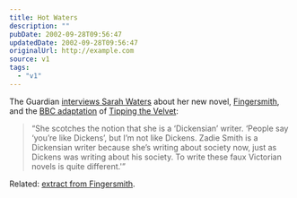 ```yaml
---
title: Hot Waters
description: ""
pubDate: 2002-09-28T09:56:47
updatedDate: 2002-09-28T09:56:47
originalUrl: http://example.com
source: v1
tags:
  - "v1"
---
```


The Guardian [interviews Sarah Waters][1] about her new novel, [Fingersmith][2], and the [BBC adaptation][3] of [Tipping the Velvet][4]:

> &#8220;She scotches the notion that she is a &#8216;Dickensian&#8217; writer. &#8216;People say &#8216;you&#8217;re like Dickens&#8217;, but I&#8217;m not like Dickens. Zadie Smith is a Dickensian writer because she&#8217;s writing about society now, just as Dickens was writing about his society. To write these faux Victorian novels is quite different.'&#8221;

Related: [extract from Fingersmith][5].

[1]: http://www.guardian.co.uk/arts/features/story/0,11710,799056,00.html "The Guardian: Hot Waters"
[2]: http://www.amazon.co.uk/exec/obidos/ASIN/1860498825/ohsky "Amazon.co.uk: Sarah Waters' 'Fingersmith'"
[3]: http://www.bbc.co.uk/drama/tipping/ "BBC Drama: Tipping the Velvet"
[4]: http://www.amazon.co.uk/exec/obidos/ASIN/1860495249/ohsky "Amazon.co.uk: Sarah Waters' 'Tipping the Velvet'"
[5]: http://www.virago.co.uk/virago/meet/waters_extract.asp?TAG=BSTONX8X183956585OMW2M&CID=virago "Virago: Extract from 'Fingersmith'"
